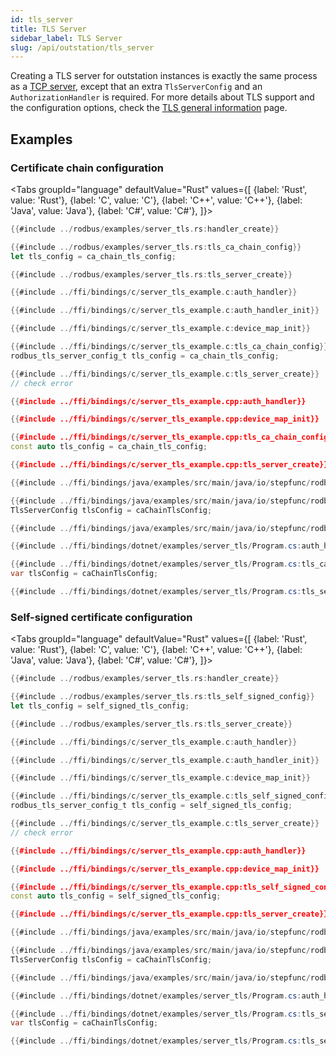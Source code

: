 ```yaml
---
id: tls_server
title: TLS Server
sidebar_label: TLS Server
slug: /api/outstation/tls_server
---
```



Creating a TLS server for outstation instances is exactly the same process as a [TCP server](./tcp_server.mdx),
except that an extra `TlsServerConfig` and an `AuthorizationHandler` is required. For more details about TLS
support and the configuration options, check the [TLS general information](../tls.mdx) page.

## Examples

### Certificate chain configuration

<Tabs
groupId="language"
defaultValue="Rust"
values={[
{label: 'Rust', value: 'Rust'},
{label: 'C', value: 'C'},
{label: 'C++', value: 'C++'},
{label: 'Java', value: 'Java'},
{label: 'C#', value: 'C#'},
]}>
<TabItem value="Rust">

```rust
{{#include ../rodbus/examples/server_tls.rs:handler_create}}

{{#include ../rodbus/examples/server_tls.rs:tls_ca_chain_config}}
let tls_config = ca_chain_tls_config;

{{#include ../rodbus/examples/server_tls.rs:tls_server_create}}
```

</TabItem>
<TabItem value="C">

```c
{{#include ../ffi/bindings/c/server_tls_example.c:auth_handler}}

{{#include ../ffi/bindings/c/server_tls_example.c:auth_handler_init}}

{{#include ../ffi/bindings/c/server_tls_example.c:device_map_init}}

{{#include ../ffi/bindings/c/server_tls_example.c:tls_ca_chain_config}}
rodbus_tls_server_config_t tls_config = ca_chain_tls_config;

{{#include ../ffi/bindings/c/server_tls_example.c:tls_server_create}}
// check error
```

</TabItem>
<TabItem value="C++">

```cpp
{{#include ../ffi/bindings/c/server_tls_example.cpp:auth_handler}}

{{#include ../ffi/bindings/c/server_tls_example.cpp:device_map_init}}

{{#include ../ffi/bindings/c/server_tls_example.cpp:tls_ca_chain_config}}
const auto tls_config = ca_chain_tls_config;

{{#include ../ffi/bindings/c/server_tls_example.cpp:tls_server_create}}
```

</TabItem>
<TabItem value="Java">

```java
{{#include ../ffi/bindings/java/examples/src/main/java/io/stepfunc/rodbus/examples/ServerTlsExample.java:auth_handler}}

{{#include ../ffi/bindings/java/examples/src/main/java/io/stepfunc/rodbus/examples/ServerTlsExample.java:tls_ca_chain_config}}
TlsServerConfig tlsConfig = caChainTlsConfig;

{{#include ../ffi/bindings/java/examples/src/main/java/io/stepfunc/rodbus/examples/ServerTlsExample.java:tls_server_create}}
```

</TabItem>
<TabItem value="C#">

```csharp
{{#include ../ffi/bindings/dotnet/examples/server_tls/Program.cs:auth_handler}}

{{#include ../ffi/bindings/dotnet/examples/server_tls/Program.cs:tls_ca_chain_config}}
var tlsConfig = caChainTlsConfig;

{{#include ../ffi/bindings/dotnet/examples/server_tls/Program.cs:tls_server_create}}
```

</TabItem>
</Tabs>

### Self-signed certificate configuration

<Tabs
groupId="language"
defaultValue="Rust"
values={[
{label: 'Rust', value: 'Rust'},
{label: 'C', value: 'C'},
{label: 'C++', value: 'C++'},
{label: 'Java', value: 'Java'},
{label: 'C#', value: 'C#'},
]}>
<TabItem value="Rust">

```rust
{{#include ../rodbus/examples/server_tls.rs:handler_create}}

{{#include ../rodbus/examples/server_tls.rs:tls_self_signed_config}}
let tls_config = self_signed_tls_config;

{{#include ../rodbus/examples/server_tls.rs:tls_server_create}}
```

</TabItem>
<TabItem value="C">

```c
{{#include ../ffi/bindings/c/server_tls_example.c:auth_handler}}

{{#include ../ffi/bindings/c/server_tls_example.c:auth_handler_init}}

{{#include ../ffi/bindings/c/server_tls_example.c:device_map_init}}

{{#include ../ffi/bindings/c/server_tls_example.c:tls_self_signed_config}}
rodbus_tls_server_config_t tls_config = self_signed_tls_config;

{{#include ../ffi/bindings/c/server_tls_example.c:tls_server_create}}
// check error
```

</TabItem>
<TabItem value="C++">

```cpp
{{#include ../ffi/bindings/c/server_tls_example.cpp:auth_handler}}

{{#include ../ffi/bindings/c/server_tls_example.cpp:device_map_init}}

{{#include ../ffi/bindings/c/server_tls_example.cpp:tls_self_signed_config}}
const auto tls_config = self_signed_tls_config;

{{#include ../ffi/bindings/c/server_tls_example.cpp:tls_server_create}}
```

</TabItem>
<TabItem value="Java">

```java
{{#include ../ffi/bindings/java/examples/src/main/java/io/stepfunc/rodbus/examples/ServerTlsExample.java:auth_handler}}

{{#include ../ffi/bindings/java/examples/src/main/java/io/stepfunc/rodbus/examples/ServerTlsExample.java:tls_self_signed_config}}
TlsServerConfig tlsConfig = caChainTlsConfig;

{{#include ../ffi/bindings/java/examples/src/main/java/io/stepfunc/rodbus/examples/ServerTlsExample.java:tls_server_create}}
```

</TabItem>
<TabItem value="C#">

```csharp
{{#include ../ffi/bindings/dotnet/examples/server_tls/Program.cs:auth_handler}}

{{#include ../ffi/bindings/dotnet/examples/server_tls/Program.cs:tls_self_signed_config}}
var tlsConfig = caChainTlsConfig;

{{#include ../ffi/bindings/dotnet/examples/server_tls/Program.cs:tls_server_create}}
```

</TabItem>
</Tabs>
